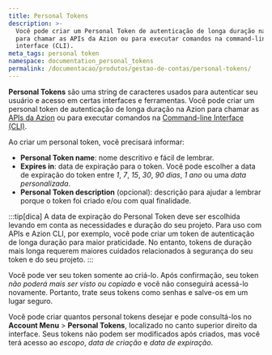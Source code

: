 ```yaml
---
title: Personal Tokens
description: >-
  Você pode criar um Personal Token de autenticação de longa duração na Azion
  para chamar as APIs da Azion ou para executar comandos na command-line
  interface (CLI).
meta_tags: personal token
namespace: documentation_personal_tokens
permalink: /documentacao/produtos/gestao-de-contas/personal-tokens/
---
```


**Personal Tokens** são uma string de caracteres usados para autenticar seu usuário e acesso em certas interfaces e ferramentas. Você pode criar um personal token de autenticação de longa duração na Azion para chamar as [APIs da Azion](https://api.azion.com/) ou para executar comandos na [Command-line Interface (CLI)](/pt-br/documentacao/produtos/azion-cli/visao-geral/).

Ao criar um personal token, você precisará informar:

- **Personal Token name**: nome descritivo e fácil de lembrar.
- **Expires in**: data de expiração para o token. Você pode escolher a data de expiração do token entre *1*, *7*, *15*, *30*, *90 dias*, *1 ano* ou uma *data personalizada*.
- **Personal Token description** (opcional): descrição para ajudar a lembrar porque o token foi criado e/ou com qual finalidade.

:::tip[dica]
A data de expiração do Personal Token deve ser escolhida levando em conta as necessidades e duração do seu projeto. Para uso com APIs e Azion CLI, por exemplo, você pode criar um token de autenticação de longa duração para maior praticidade. No entanto, tokens de duração mais longa requerem maiores cuidados relacionados à segurança do seu token e do seu projeto.
:::

Você pode ver seu token somente ao criá-lo. Após confirmação, seu token *não poderá mais ser visto ou copiado* e você não conseguirá acessá-lo novamente. Portanto, trate seus tokens como senhas e salve-os em um lugar seguro.

Você pode criar quantos personal tokens desejar e pode consultá-los no **Account Menu** > **Personal Tokens**, localizado no canto superior direito da interface. Seus tokens não podem ser modificados após criados, mas você terá acesso ao *escopo*, *data de criação* e *data de expiração*.
